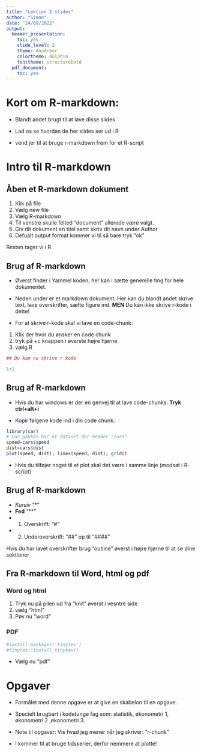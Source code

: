 ```yaml
---
title: "Lektion 2 slides"
author: "Simon"
date: "24/09/2022"
output:
  beamer_presentation:
    toc: yes
    slide_level: 2
    theme: AnnArbor
    colortheme: dolphin
    fonttheme: structurebold
  pdf_document:
    toc: yes
---
```



# Kort om R-markdown:


- Blandt andet brugt til at lave disse slides

- Lad os se hvordan de her slides ser ud i R

- vend jer til at bruge r-markdown frem for et R-script



# Intro til R-markdown 

## Åben et R-markdown dokument 

1. Klik på file
2. Vælg new file
3. Vælg R-markdown 
4. Til venstre skulle felted "document" allerede være valgt. 
5. Giv dit dokument en titel samt skriv dit navn under Author
6. Defualt output format kommer vi til så bare tryk "ok"

Resten tager vi i R. 


## Brug af R-markdown

- Øverst finder i Yammel koden, her kan i sætte generelle ting for hele dokumentet. 


- Neden under er et markdown dokument: Her kan du blandt andet skrive text, lave overskrifter, sætte figure ind. 
**MEN** Du kan ikke skrive r-kode i dette!

- For at skrive r-kode skal vi lave en code-chunk:

1. Klik der hvor du ønsker en code chunk
2. tryk på +c knappen i øverste højre hjørne 
3. vælg R

```r
## Du kan nu skrive r kode 

1+1
```

## Brug af R-markdown 

- Hvis du har windows er der en genvej til at lave code-chunks: **Tryk ctrl+alt+i**

- Kopir følgene kode ind i din code chunk: 

```r
library(car)
# Car pakken har et dataset der hedder "cars"
speed=cars$speed
dist=cars$dist
plot(speed, dist); lines(speed, dist); grid()
```


- Hvis du tilføjer noget til et plot skal det være i samme linje (modsat i R-script)


## Brug af R-markdown 

- *Kursiv* "*"
- **Fed** "**"
- 1. Overskrift: "#"
- 2. Underoverskrift: "##" op til "####"

Hvis du har lavet overskrifter brug "outline" øverst i højre hjørne til at se dine sektioner


## Fra R-markdown til Word, html og pdf

### Word og html
1. Tryk nu på pilen ud fra "knit" øverst i vesntre side
2. vælg "html"
3. Pøv nu "word"


### PDF

```r
#install.packages('tinytex')
#tinytex::install_tinytex()
```

- Vælg nu "pdf"



# Opgaver


- Formålet med denne opgave er at give en skabelon til en opgave. 

- Specielt brugbart i kodetunge fag som: statistik, økonometri 1, økonometri 2 ,økonometri 3. 

- Note til opgaver: Vis hvad jeg mener når jeg skriver: "r-chunk"

- I kommer til at bruge tidsserier, derfor nemmere at plotte!